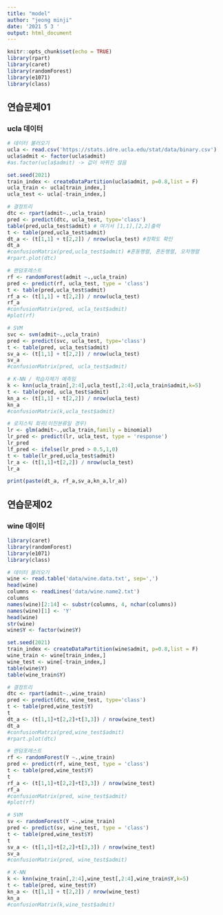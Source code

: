 ```yaml
---
title: "model"
author: "jeong minji"
date: '2021 5 3 '
output: html_document
---
```


```r
knitr::opts_chunk$set(echo = TRUE)
library(rpart)
library(caret)
library(randomForest)
library(e1071)
library(class)
```

## 연습문제01
### ucla 데이터
```r
# 데이터 불러오기
ucla <- read.csv('https://stats.idre.ucla.edu/stat/data/binary.csv')
ucla$admit <- factor(ucla$admit)
#as.factor(ucla$admit) -> 값이 바뀌진 않음

set.seed(2021)
train_index <- createDataPartition(ucla$admit, p=0.8,list = F) 
ucla_train <- ucla[train_index,]
ucla_test <- ucla[-train_index,]

# 결정트리
dtc <- rpart(admit~.,ucla_train) 
pred <- predict(dtc, ucla_test, type='class')
table(pred,ucla_test$admit) # 여기서 [1,1],[2,2]출력
t <- table(pred,ucla_test$admit)
dt_a <- (t[1,1] + t[2,2]) / nrow(ucla_test) #정확도 확인
dt_a
#confusionMatrix(pred,ucla_test$admit) #혼동행렬, 혼돈행렬, 오차행렬
#rpart.plot(dtc)

# 랜덤포레스트
rf <- randomForest(admit ~.,ucla_train)
pred <- predict(rf, ucla_test, type = 'class')
t <- table(pred,ucla_test$admit)
rf_a <- (t[1,1] + t[2,2]) / nrow(ucla_test)
rf_a
#confusionMatrix(pred, ucla_test$admit)
#plot(rf)

# SVM
svc <- svm(admit~.,ucla_train)
pred <- predict(svc, ucla_test, type='class')
t <- table(pred, ucla_test$admit) 
sv_a <- (t[1,1] + t[2,2]) / nrow(ucla_test)
sv_a
#confusionMatrix(pred, ucla_test$admit)

# K-NN / 학습자체가 예측임
k <- knn(ucla_train[,2:4],ucla_test[,2:4],ucla_train$admit,k=5)
t <- table(pred, ucla_test$admit) 
kn_a <- (t[1,1] + t[2,2]) / nrow(ucla_test)
kn_a
#confusionMatrix(k,ucla_test$admit)

# 로지스틱 회귀(이진분류일 경우)
lr <- glm(admit~.,ucla_train,family = binomial)
lr_pred <- predict(lr, ucla_test, type = 'response')
lr_pred
lf_pred <- ifelse(lr_pred > 0.5,1,0)
t <- table(lr_pred,ucla_test$admit)
lr_a <- (t[1,1]+t[2,2]) / nrow(ucla_test)
lr_a

print(paste(dt_a, rf_a,sv_a,kn_a,lr_a))
```

## 연습문제02
### wine 데이터
```r
library(caret)
library(randomForest)
library(e1071)
library(class)

# 데이터 불러오기
wine <- read.table('data/wine.data.txt', sep=',')
head(wine)
columns <- readLines('data/wine.name2.txt')
columns
names(wine)[2:14] <- substr(columns, 4, nchar(columns))
names(wine)[1] <- 'Y'
head(wine)
str(wine)
wine$Y <- factor(wine$Y)

set.seed(2021)
train_index <- createDataPartition(wine$admit, p=0.8,list = F) 
wine_train <- wine[train_index,]
wine_test <- wine[-train_index,]
table(wine$Y)
table(wine_train$Y)

# 결정트리
dtc <- rpart(admit~.,wine_train) 
pred <- predict(dtc, wine_test, type='class')
t <- table(pred,wine_test$Y)
t
dt_a <- (t[1,1]+t[2,2]+t[3,3]) / nrow(wine_test)
dt_a
#confusionMatrix(pred,wine_test$admit)
#rpart.plot(dtc)

# 랜덤포레스트
rf <- randomForest(Y ~.,wine_train)
pred <- predict(rf, wine_test, type = 'class')
t <- table(pred,wine_test$Y)
t
rf_a <- (t[1,1]+t[2,2]+t[3,3]) / nrow(wine_test)
rf_a
#confusionMatrix(pred, wine_test$admit)
#plot(rf)

# SVM
sv <- randomForest(Y ~.,wine_train)
pred <- predict(sv, wine_test, type = 'class')
t <- table(pred,wine_test$Y)
t
sv_a <- (t[1,1]+t[2,2]+t[3,3]) / nrow(wine_test)
sv_a
#confusionMatrix(pred, wine_test$admit)

# K-NN 
k <- knn(wine_train[,2:4],wine_test[,2:4],wine_train$Y,k=5)
t <- table(pred, wine_test$Y) 
kn_a <- (t[1,1] + t[2,2]) / nrow(wine_test)
kn_a
#confusionMatrix(k,wine_test$admit)



```

